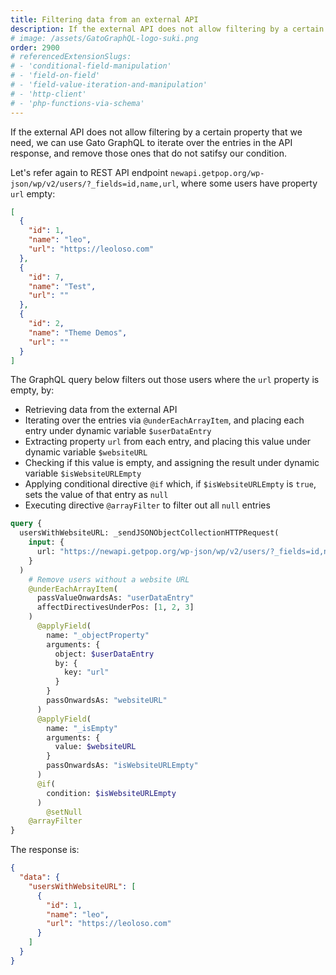 ```yaml
---
title: Filtering data from an external API
description: If the external API does not allow filtering by a certain property that we need, we can use Gato GraphQL to iterate over the entries in the API response, and remove those ones that do not satifsy our condition.
# image: /assets/GatoGraphQL-logo-suki.png
order: 2900
# referencedExtensionSlugs:
# - 'conditional-field-manipulation'
# - 'field-on-field'
# - 'field-value-iteration-and-manipulation'
# - 'http-client'
# - 'php-functions-via-schema'
---
```


If the external API does not allow filtering by a certain property that we need, we can use Gato GraphQL to iterate over the entries in the API response, and remove those ones that do not satifsy our condition.

Let's refer again to REST API endpoint `newapi.getpop.org/wp-json/wp/v2/users/?_fields=id,name,url`, where some users have property `url` empty:

```json
[
  {
    "id": 1,
    "name": "leo",
    "url": "https://leoloso.com"
  },
  {
    "id": 7,
    "name": "Test",
    "url": ""
  },
  {
    "id": 2,
    "name": "Theme Demos",
    "url": ""
  }
]
```

The GraphQL query below filters out those users where the `url` property is empty, by:

- Retrieving data from the external API
- Iterating over the entries via `@underEachArrayItem`, and placing each entry under dynamic variable `$userDataEntry`
- Extracting property `url` from each entry, and placing this value under dynamic variable `$websiteURL`
- Checking if this value is empty, and assigning the result under dynamic variable `$isWebsiteURLEmpty`
- Applying conditional directive `@if` which, if `$isWebsiteURLEmpty` is `true`, sets the value of that entry as `null`
- Executing directive `@arrayFilter` to filter out all `null` entries

```graphql
query {
  usersWithWebsiteURL: _sendJSONObjectCollectionHTTPRequest(
    input: {
      url: "https://newapi.getpop.org/wp-json/wp/v2/users/?_fields=id,name,url"
    }
  )
    # Remove users without a website URL
    @underEachArrayItem(
      passValueOnwardsAs: "userDataEntry"
      affectDirectivesUnderPos: [1, 2, 3]
    )
      @applyField(
        name: "_objectProperty"
        arguments: {
          object: $userDataEntry
          by: {
            key: "url"
          }
        }
        passOnwardsAs: "websiteURL"
      )
      @applyField(
        name: "_isEmpty"
        arguments: {
          value: $websiteURL
        }
        passOnwardsAs: "isWebsiteURLEmpty"
      )
      @if(
        condition: $isWebsiteURLEmpty
      )
        @setNull
    @arrayFilter
}
```

The response is:

```json
{
  "data": {
    "usersWithWebsiteURL": [
      {
        "id": 1,
        "name": "leo",
        "url": "https://leoloso.com"
      }
    ]
  }
}
```
